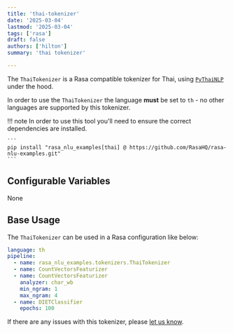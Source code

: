 ```yaml
---
title: 'thai-tokenizer'
date: '2025-03-04'
lastmod: '2025-03-04'
tags: ['rasa']
draft: false
authors: ['hilton']
summary: 'thai tokenizer'

---
```

The `ThaiTokenizer` is a Rasa compatible tokenizer for Thai, using [`PyThaiNLP`](https://github.com/PyThaiNLP/pythainlp) under the hood.

In order to use the `ThaiTokenizer` the language **must** be set to `th` - no
other languages are supported by this tokenizer.

!!! note
    In order to use this tool you'll need to ensure the correct dependencies are installed.

    ```
    pip install "rasa_nlu_examples[thai] @ https://github.com/RasaHQ/rasa-nlu-examples.git"
    ```


## Configurable Variables

None

## Base Usage

The `ThaiTokenizer` can be used in a Rasa configuration like below:

```yaml
language: th
pipeline:
  - name: rasa_nlu_examples.tokenizers.ThaiTokenizer
  - name: CountVectorsFeaturizer
  - name: CountVectorsFeaturizer
    analyzer: char_wb
    min_ngram: 1
    max_ngram: 4
  - name: DIETClassifier
    epochs: 100
```

If there are any issues with this tokenizer, please [let us know](https://github.com/RasaHQ/rasa-nlu-examples/issues).
